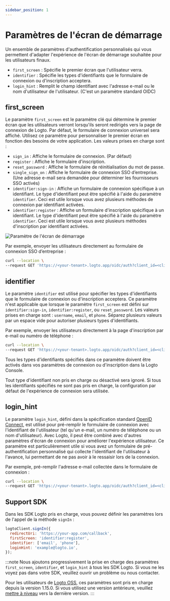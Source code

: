 ```yaml
---
sidebar_position: 1
---
```


# Paramètres de l'écran de démarrage

Un ensemble de paramètres d'authentification personnalisés qui vous permettent d'adapter l'expérience de l'écran de démarrage souhaitée pour les utilisateurs finaux.

- `first_screen` : Spécifie le premier écran que l'utilisateur verra.
- `identifier` : Spécifie les types d'identifiants que le formulaire de connexion ou d'inscription acceptera.
- `login_hint` : Remplit le champ identifiant avec l'adresse e-mail ou le nom d'utilisateur de l'utilisateur. (C'est un paramètre standard OIDC)

## first_screen

Le paramètre `first_screen` est le paramètre clé qui détermine le premier écran que les utilisateurs verront lorsqu'ils seront redirigés vers la page de connexion de Logto. Par défaut, le formulaire de connexion universel sera affiché. Utilisez ce paramètre pour personnaliser le premier écran en fonction des besoins de votre application. Les valeurs prises en charge sont :

- `sign_in` : Affiche le formulaire de connexion. (Par défaut)
- `register` : Affiche le formulaire d'inscription.
- `reset_password` : Affiche le formulaire de réinitialisation du mot de passe.
- `single_sign_on` : Affiche le formulaire de connexion SSO d’entreprise. (Une adresse e-mail sera demandée pour déterminer les fournisseurs SSO activés)
- `identifier:sign-in` : Affiche un formulaire de connexion spécifique à un identifiant. Le type d'identifiant peut être spécifié à l'aide du paramètre `identifier`. Ceci est utile lorsque vous avez plusieurs méthodes de connexion par identifiant activées.
- `identifier:register` : Affiche un formulaire d'inscription spécifique à un identifiant. Le type d'identifiant peut être spécifié à l'aide du paramètre `identifier`. Ceci est utile lorsque vous avez plusieurs méthodes d'inscription par identifiant activées.

![Paramètre de l'écran de démarrage](./assets/first-screen-parameter.png)

Par exemple, envoyer les utilisateurs directement au formulaire de connexion SSO d’entreprise :

```sh
curl --location \
--request GET 'https://<your-tenant>.logto.app/oidc/auth?client_id=<client_id>&...&first_screen=single_sign_on'
```

## identifier

Le paramètre `identifier` est utilisé pour spécifier les types d'identifiants que le formulaire de connexion ou d'inscription acceptera. Ce paramètre n'est applicable que lorsque le paramètre `first_screen` est défini sur `identifier:sign-in`, `identifier:register`, ou `reset_password`. Les valeurs prises en charge sont : `username`, `email`, et `phone`. Séparez plusieurs valeurs par un espace vide pour autoriser plusieurs types d'identifiants.

Par exemple, envoyer les utilisateurs directement à la page d'inscription par e-mail ou numéro de téléphone :

```sh
curl --location \
--request GET 'https://<your-tenant>.logto.app/oidc/auth?client_id=<client_id>&...&first_screen=identifier:register&identifier=email phone'
```

Tous les types d'identifiants spécifiés dans ce paramètre doivent être activés dans vos paramètres de connexion ou d'inscription dans la Logto Console.

Tout type d'identifiant non pris en charge ou désactivé sera ignoré. Si tous les identifiants spécifiés ne sont pas pris en charge, la configuration par défaut de l'expérience de connexion sera utilisée.

## login_hint

Le paramètre `login_hint`, défini dans la spécification standard [OpenID Connect](https://openid.net/specs/openid-connect-core-1_0.html#AuthorizationEndpoint), est utilisé pour pré-remplir le formulaire de connexion avec l'identifiant de l'utilisateur (tel qu'un e-mail, un numéro de téléphone ou un nom d'utilisateur). Avec Logto, il peut être combiné avec d'autres paramètres d'écran de connexion pour améliorer l'expérience utilisateur. Ce paramètre est particulièrement utile si vous avez un formulaire de pré-authentification personnalisé qui collecte l'identifiant de l'utilisateur à l'avance, lui permettant de ne pas avoir à le ressaisir lors de la connexion.

Par exemple, pré-remplir l'adresse e-mail collectée dans le formulaire de connexion :

```sh
curl --location \
--request GET 'https://<your-tenant>.logto.app/oidc/auth?client_id=<client_id>&...&first_screen=identifier:sign_in&identifier=email&login_hint=example@logto.io
```

## Support SDK

Dans les SDK Logto pris en charge, vous pouvez définir les paramètres lors de l'appel de la méthode `signIn` :

```javascript
logtoClient.signIn({
  redirectUri: 'https://your-app.com/callback',
  firstScreen: 'identifier:register',
  identifier: ['email', 'phone'],
  loginHint: 'example@logto.io',
});
```

:::note
Nous ajoutons progressivement la prise en charge des paramètres `first_screen`, `identifier`, et `login_hint` à tous les SDK Logto. Si vous ne les voyez pas dans votre SDK, veuillez ouvrir un problème ou nous contacter.

Pour les utilisateurs de [Logto OSS](/logto-oss), ces paramètres sont pris en charge depuis la version 1.15.0. Si vous utilisez une version antérieure, veuillez [mettre à niveau](/logto-oss/upgrading-oss-version) vers la dernière version.
:::
